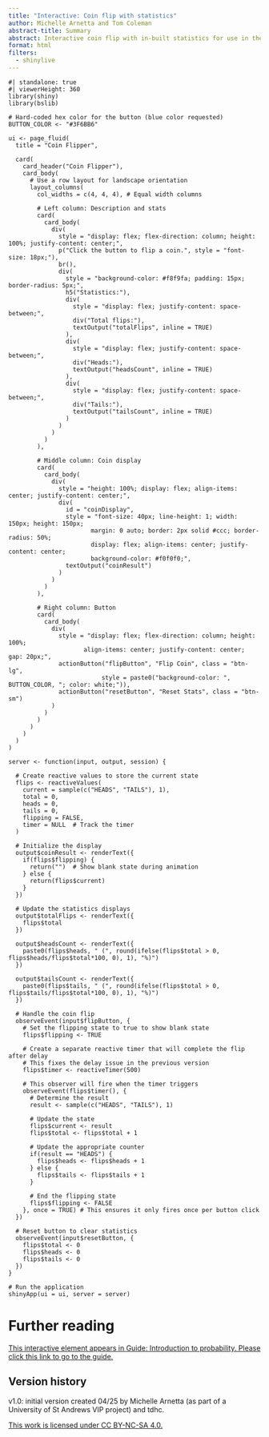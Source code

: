 ```yaml
---
title: "Interactive: Coin flip with statistics"
author: Michelle Arnetta and Tom Coleman
abstract-title: Summary
abstract: Interactive coin flip with in-built statistics for use in the guide on introduction to probability.
format: html
filters:
  - shinylive
---
```



```shinylive-r
#| standalone: true
#| viewerHeight: 360
library(shiny)
library(bslib)

# Hard-coded hex color for the button (blue color requested)
BUTTON_COLOR <- "#3F6BB6"

ui <- page_fluid(
  title = "Coin Flipper",
  
  card(
    card_header("Coin Flipper"),
    card_body(
      # Use a row layout for landscape orientation
      layout_columns(
        col_widths = c(4, 4, 4), # Equal width columns
        
        # Left column: Description and stats
        card(
          card_body(
            div(
              style = "display: flex; flex-direction: column; height: 100%; justify-content: center;",
              p("Click the button to flip a coin.", style = "font-size: 18px;"),
              br(),
              div(
                style = "background-color: #f8f9fa; padding: 15px; border-radius: 5px;",
                h5("Statistics:"),
                div(
                  style = "display: flex; justify-content: space-between;",
                  div("Total flips:"),
                  textOutput("totalFlips", inline = TRUE)
                ),
                div(
                  style = "display: flex; justify-content: space-between;",
                  div("Heads:"),
                  textOutput("headsCount", inline = TRUE)
                ),
                div(
                  style = "display: flex; justify-content: space-between;",
                  div("Tails:"),
                  textOutput("tailsCount", inline = TRUE)
                )
              )
            )
          )
        ),
        
        # Middle column: Coin display
        card(
          card_body(
            div(
              style = "height: 100%; display: flex; align-items: center; justify-content: center;",
              div(
                id = "coinDisplay",
                style = "font-size: 40px; line-height: 1; width: 150px; height: 150px; 
                       margin: 0 auto; border: 2px solid #ccc; border-radius: 50%;
                       display: flex; align-items: center; justify-content: center;
                       background-color: #f0f0f0;",
                textOutput("coinResult")
              )
            )
          )
        ),
        
        # Right column: Button
        card(
          card_body(
            div(
              style = "display: flex; flex-direction: column; height: 100%; 
                     align-items: center; justify-content: center; gap: 20px;",
              actionButton("flipButton", "Flip Coin", class = "btn-lg", 
                          style = paste0("background-color: ", BUTTON_COLOR, "; color: white;")),
              actionButton("resetButton", "Reset Stats", class = "btn-sm")
            )
          )
        )
      )
    )
  )
)

server <- function(input, output, session) {
  
  # Create reactive values to store the current state
  flips <- reactiveValues(
    current = sample(c("HEADS", "TAILS"), 1),
    total = 0,
    heads = 0,
    tails = 0,
    flipping = FALSE,
    timer = NULL  # Track the timer
  )
  
  # Initialize the display
  output$coinResult <- renderText({
    if(flips$flipping) {
      return("")  # Show blank state during animation
    } else {
      return(flips$current)
    }
  })
  
  # Update the statistics displays
  output$totalFlips <- renderText({
    flips$total
  })
  
  output$headsCount <- renderText({
    paste0(flips$heads, " (", round(ifelse(flips$total > 0, flips$heads/flips$total*100, 0), 1), "%)")
  })
  
  output$tailsCount <- renderText({
    paste0(flips$tails, " (", round(ifelse(flips$total > 0, flips$tails/flips$total*100, 0), 1), "%)")
  })
  
  # Handle the coin flip
  observeEvent(input$flipButton, {
    # Set the flipping state to true to show blank state
    flips$flipping <- TRUE
    
    # Create a separate reactive timer that will complete the flip after delay
    # This fixes the delay issue in the previous version
    flips$timer <- reactiveTimer(500)
    
    # This observer will fire when the timer triggers
    observeEvent(flips$timer(), {
      # Determine the result
      result <- sample(c("HEADS", "TAILS"), 1)
      
      # Update the state
      flips$current <- result
      flips$total <- flips$total + 1
      
      # Update the appropriate counter
      if(result == "HEADS") {
        flips$heads <- flips$heads + 1
      } else {
        flips$tails <- flips$tails + 1
      }
      
      # End the flipping state
      flips$flipping <- FALSE
    }, once = TRUE) # This ensures it only fires once per button click
  })
  
  # Reset button to clear statistics
  observeEvent(input$resetButton, {
    flips$total <- 0
    flips$heads <- 0
    flips$tails <- 0
  })
}

# Run the application 
shinyApp(ui = ui, server = server)
```

# Further reading {-}

[This interactive element appears in Guide: Introduction to probability. Please click this link to go to the guide.](../../studyguides/introtoprobability.qmd)

## Version history {-}

v1.0: initial version created 04/25 by Michelle Arnetta (as part of a University of St Andrews VIP project) and tdhc.
  
[This work is licensed under CC BY-NC-SA 4.0.](https://creativecommons.org/licenses/by-nc-sa/4.0/?ref=chooser-v1)



